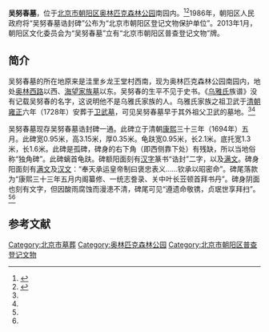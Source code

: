 '''吴努春墓'''，位于[[北京市|北京市]][[朝阳区_(北京市)|朝阳区]][[奥林匹克森林公园|奥林匹克森林公园]]南园内。<ref name=cywh>{{Cite web |url=http://www.risingsun.org.cn/culherit/culold/8a24f0a03d34746f013d43a152bd004c.html |title=吴努春墓诰封碑，朝阳文化，2013-03-07 |accessdate=2014-10-19 |archive-date=2015-09-24 |archive-url=https://web.archive.org/web/20150924091349/http://www.risingsun.org.cn/culherit/culold/8a24f0a03d34746f013d43a152bd004c.html |dead-url=yes }}</ref><ref name=cyszwh>{{Cite web |url=http://whfw.bjchy.gov.cn/whly/402883ef3e9195be013e966f7d650432.html |title=吴努春墓诰封碑，朝阳数字文化网，2013-05-12 |accessdate=2014-10-19 |archive-date=2014-10-19 |archive-url=https://web.archive.org/web/20141019191923/http://whfw.bjchy.gov.cn/whly/402883ef3e9195be013e966f7d650432.html |dead-url=yes }}</ref>1986年，朝阳区人民政府将“吴努春墓诰封碑”公布为“北京市朝阳区登记文物保护单位”。2013年1月，朝阳区文化委员会为“吴努春墓”立有“北京市朝阳区普查登记文物”牌。

==简介==
吴努春墓的所在地原来是洼里乡龙王堂村西南，现为奥林匹克森林公园南园内，地处[[奥林西路|奥林西路]]以西、[[海望家族墓|海望家族墓]]以东。吴努春的生平不见于史书。《[[乌雅氏|乌雅氏]]族谱》没有记载吴努春的名字，这说明他不是乌雅氏家族的人。乌雅氏家族之祖卫武于[[清朝|清朝]][[雍正|雍正]]六年（1728年）安葬于[[卫武家族墓|卫武墓]]，可见吴努春墓早于其外祖父卫武的墓地。<ref name=cywh/><ref name=cyszwh/>

吴努春墓现存吴努春墓诰封碑一通。此碑立于清朝[[康熙|康熙]]三十三年（1694年）五月。此碑宽0.95米，高3.15米，厚0.35米。龟趺宽0.95米，长2.1米。底托宽1.3米，长1.6米。此碑是孤碑，碑身的右下角（即西侧靠下处）有残缺，所以当地俗称“独角碑”。此碑螭首龟趺。碑额阳面刻有[[汉字|汉字]]篆书“诰封”二字，以及[[满文|满文]]。碑身阳面刻有[[满文|满文]]及[[文言文|汉文]]：“奉天承运皇帝制曰褒忠表义……钦承以昭密命”。碑尾落款为“康熙三十三年五月内阁纂修、一统志誊录、关中叶长苙顿首拜书丹”。碑身阴面也刻有文字，但因酸雨腐蚀而漫漶不清，碑尾可见“遵遗命敬镌，贞珉世享拜扫”。<ref name=cywh/><ref name=cyszwh/>

==参考文献==
{{reflist}}

[[Category:北京市墓葬|Category:北京市墓葬]]
[[Category:奥林匹克森林公园|Category:奥林匹克森林公园]]
[[Category:北京市朝阳区普查登记文物|Category:北京市朝阳区普查登记文物]]